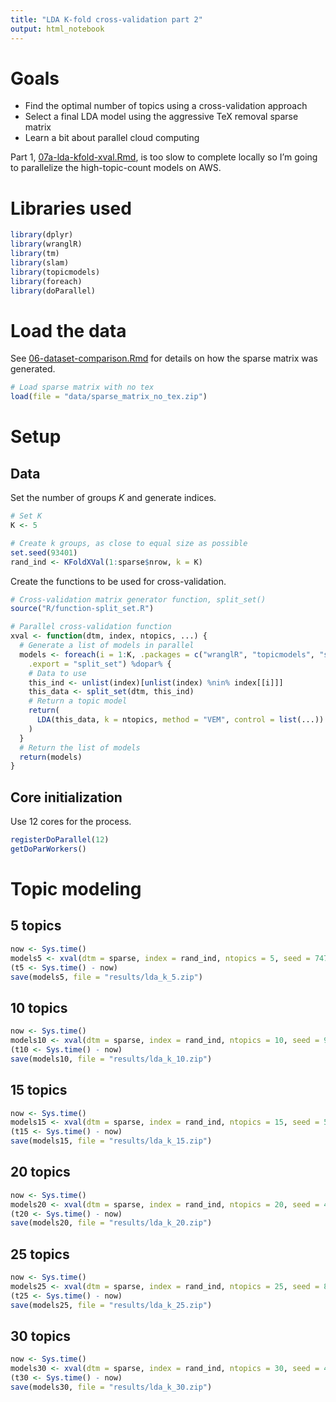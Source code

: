 ```yaml
---
title: "LDA K-fold cross-validation part 2"
output: html_notebook
---
```


# Goals

  * Find the optimal number of topics using a cross-validation approach
  * Select a final LDA model using the aggressive TeX removal sparse matrix
  * Learn a bit about parallel cloud computing

Part 1, [07a-lda-kfold-xval.Rmd](https://github.com/phively/uchicago-thesis/blob/master/07a-lda-kfold-xval.Rmd), is too slow to complete locally so I'm going to parallelize the high-topic-count models on AWS.

# Libraries used

```r
library(dplyr)
library(wranglR)
library(tm)
library(slam)
library(topicmodels)
library(foreach)
library(doParallel)
```

# Load the data

See [06-dataset-comparison.Rmd](https://github.com/phively/uchicago-thesis/blob/master/06-dataset-comparison.Rmd) for details on how the sparse matrix was generated.

```r
# Load sparse matrix with no tex
load(file = "data/sparse_matrix_no_tex.zip")
```

# Setup

## Data

Set the number of groups $K$ and generate indices.

```r
# Set K
K <- 5

# Create k groups, as close to equal size as possible
set.seed(93401)
rand_ind <- KFoldXVal(1:sparse$nrow, k = K)
```

Create the functions to be used for cross-validation.

```r
# Cross-validation matrix generator function, split_set()
source("R/function-split_set.R")

# Parallel cross-validation function
xval <- function(dtm, index, ntopics, ...) {
  # Generate a list of models in parallel
  models <- foreach(i = 1:K, .packages = c("wranglR", "topicmodels", "slam"),
    .export = "split_set") %dopar% {
    # Data to use
    this_ind <- unlist(index)[unlist(index) %nin% index[[i]]]
    this_data <- split_set(dtm, this_ind)
    # Return a topic model
    return(
      LDA(this_data, k = ntopics, method = "VEM", control = list(...))
    )
  }
  # Return the list of models
  return(models)
}
```

## Core initialization

Use 12 cores for the process.

```r
registerDoParallel(12)
getDoParWorkers()
```

# Topic modeling

## 5 topics

```r
now <- Sys.time()
models5 <- xval(dtm = sparse, index = rand_ind, ntopics = 5, seed = 74749, keep = 1)
(t5 <- Sys.time() - now)
save(models5, file = "results/lda_k_5.zip")
```

## 10 topics

```r
now <- Sys.time()
models10 <- xval(dtm = sparse, index = rand_ind, ntopics = 10, seed = 90672, keep = 1)
(t10 <- Sys.time() - now)
save(models10, file = "results/lda_k_10.zip")
```

## 15 topics

```r
now <- Sys.time()
models15 <- xval(dtm = sparse, index = rand_ind, ntopics = 15, seed = 53177, keep = 1)
(t15 <- Sys.time() - now)
save(models15, file = "results/lda_k_15.zip")
```

## 20 topics

```r
now <- Sys.time()
models20 <- xval(dtm = sparse, index = rand_ind, ntopics = 20, seed = 45281, keep = 1)
(t20 <- Sys.time() - now)
save(models20, file = "results/lda_k_20.zip")
```

## 25 topics

```r
now <- Sys.time()
models25 <- xval(dtm = sparse, index = rand_ind, ntopics = 25, seed = 86244, keep = 1)
(t25 <- Sys.time() - now)
save(models25, file = "results/lda_k_25.zip")
```

## 30 topics

```r
now <- Sys.time()
models30 <- xval(dtm = sparse, index = rand_ind, ntopics = 30, seed = 41531, keep = 1)
(t30 <- Sys.time() - now)
save(models30, file = "results/lda_k_30.zip")
```